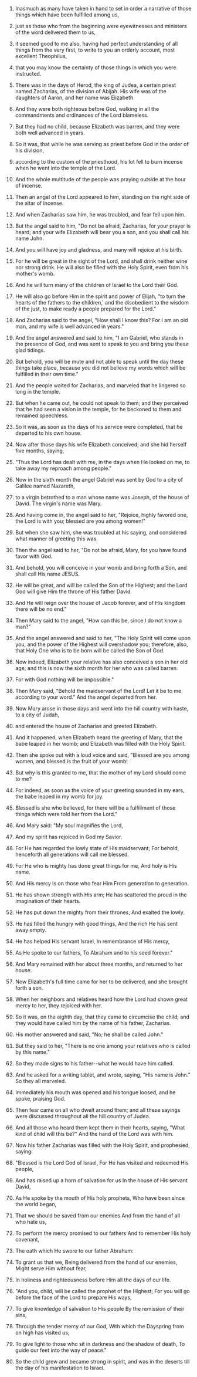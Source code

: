 
1. Inasmuch as many have taken in hand to set in order a narrative of those things which have been fulfilled among us,

2. just as those who from the beginning were eyewitnesses and ministers of the word delivered them to us,

3. it seemed good to me also, having had perfect understanding of all things from the very first, to write to you an orderly account, most excellent Theophilus,

4. that you may know the certainty of those things in which you were instructed.

5. There was in the days of Herod, the king of Judea, a certain priest named Zacharias, of the division of Abijah. His wife was of the daughters of Aaron, and her name was Elizabeth.

6. And they were both righteous before God, walking in all the commandments and ordinances of the Lord blameless.

7. But they had no child, because Elizabeth was barren, and they were both well advanced in years.

8. So it was, that while he was serving as priest before God in the order of his division,

9. according to the custom of the priesthood, his lot fell to burn incense when he went into the temple of the Lord.

10. And the whole multitude of the people was praying outside at the hour of incense.

11. Then an angel of the Lord appeared to him, standing on the right side of the altar of incense.

12. And when Zacharias saw him, he was troubled, and fear fell upon him.

13. But the angel said to him, "Do not be afraid, Zacharias, for your prayer is heard; and your wife Elizabeth will bear you a son, and you shall call his name John.

14. And you will have joy and gladness, and many will rejoice at his birth.

15. For he will be great in the sight of the Lord, and shall drink neither wine nor strong drink. He will also be filled with the Holy Spirit, even from his mother's womb.

16. And he will turn many of the children of Israel to the Lord their God.

17. He will also go before Him in the spirit and power of Elijah, "to turn the hearts of the fathers to the children,' and the disobedient to the wisdom of the just, to make ready a people prepared for the Lord."

18. And Zacharias said to the angel, "How shall I know this? For I am an old man, and my wife is well advanced in years."

19. And the angel answered and said to him, "I am Gabriel, who stands in the presence of God, and was sent to speak to you and bring you these glad tidings.

20. But behold, you will be mute and not able to speak until the day these things take place, because you did not believe my words which will be fulfilled in their own time."

21. And the people waited for Zacharias, and marveled that he lingered so long in the temple.

22. But when he came out, he could not speak to them; and they perceived that he had seen a vision in the temple, for he beckoned to them and remained speechless.

23. So it was, as soon as the days of his service were completed, that he departed to his own house.

24. Now after those days his wife Elizabeth conceived; and she hid herself five months, saying,

25. "Thus the Lord has dealt with me, in the days when He looked on me, to take away my reproach among people."

26. Now in the sixth month the angel Gabriel was sent by God to a city of Galilee named Nazareth,

27. to a virgin betrothed to a man whose name was Joseph, of the house of David. The virgin's name was Mary.

28. And having come in, the angel said to her, "Rejoice, highly favored one, the Lord is with you; blessed are you among women!"

29. But when she saw him, she was troubled at his saying, and considered what manner of greeting this was.

30. Then the angel said to her, "Do not be afraid, Mary, for you have found favor with God.

31. And behold, you will conceive in your womb and bring forth a Son, and shall call His name JESUS.

32. He will be great, and will be called the Son of the Highest; and the Lord God will give Him the throne of His father David.

33. And He will reign over the house of Jacob forever, and of His kingdom there will be no end."

34. Then Mary said to the angel, "How can this be, since I do not know a man?"

35. And the angel answered and said to her, "The Holy Spirit will come upon you, and the power of the Highest will overshadow you; therefore, also, that Holy One who is to be born will be called the Son of God.

36. Now indeed, Elizabeth your relative has also conceived a son in her old age; and this is now the sixth month for her who was called barren.

37. For with God nothing will be impossible."

38. Then Mary said, "Behold the maidservant of the Lord! Let it be to me according to your word." And the angel departed from her.

39. Now Mary arose in those days and went into the hill country with haste, to a city of Judah,

40. and entered the house of Zacharias and greeted Elizabeth.

41. And it happened, when Elizabeth heard the greeting of Mary, that the babe leaped in her womb; and Elizabeth was filled with the Holy Spirit.

42. Then she spoke out with a loud voice and said, "Blessed are you among women, and blessed is the fruit of your womb!

43. But why is this granted to me, that the mother of my Lord should come to me?

44. For indeed, as soon as the voice of your greeting sounded in my ears, the babe leaped in my womb for joy.

45. Blessed is she who believed, for there will be a fulfillment of those things which were told her from the Lord."

46. And Mary said: "My soul magnifies the Lord,

47. And my spirit has rejoiced in God my Savior.

48. For He has regarded the lowly state of His maidservant; For behold, henceforth all generations will call me blessed.

49. For He who is mighty has done great things for me, And holy is His name.

50. And His mercy is on those who fear Him From generation to generation.

51. He has shown strength with His arm; He has scattered the proud in the imagination of their hearts.

52. He has put down the mighty from their thrones, And exalted the lowly.

53. He has filled the hungry with good things, And the rich He has sent away empty.

54. He has helped His servant Israel, In remembrance of His mercy,

55. As He spoke to our fathers, To Abraham and to his seed forever."

56. And Mary remained with her about three months, and returned to her house.

57. Now Elizabeth's full time came for her to be delivered, and she brought forth a son.

58. When her neighbors and relatives heard how the Lord had shown great mercy to her, they rejoiced with her.

59. So it was, on the eighth day, that they came to circumcise the child; and they would have called him by the name of his father, Zacharias.

60. His mother answered and said, "No; he shall be called John."

61. But they said to her, "There is no one among your relatives who is called by this name."

62. So they made signs to his father--what he would have him called.

63. And he asked for a writing tablet, and wrote, saying, "His name is John." So they all marveled.

64. Immediately his mouth was opened and his tongue loosed, and he spoke, praising God.

65. Then fear came on all who dwelt around them; and all these sayings were discussed throughout all the hill country of Judea.

66. And all those who heard them kept them in their hearts, saying, "What kind of child will this be?" And the hand of the Lord was with him.

67. Now his father Zacharias was filled with the Holy Spirit, and prophesied, saying:

68. "Blessed is the Lord God of Israel, For He has visited and redeemed His people,

69. And has raised up a horn of salvation for us In the house of His servant David,

70. As He spoke by the mouth of His holy prophets, Who have been since the world began,

71. That we should be saved from our enemies And from the hand of all who hate us,

72. To perform the mercy promised to our fathers And to remember His holy covenant,

73. The oath which He swore to our father Abraham:

74. To grant us that we, Being delivered from the hand of our enemies, Might serve Him without fear,

75. In holiness and righteousness before Him all the days of our life.

76. "And you, child, will be called the prophet of the Highest; For you will go before the face of the Lord to prepare His ways,

77. To give knowledge of salvation to His people By the remission of their sins,

78. Through the tender mercy of our God, With which the Dayspring from on high has visited us;

79. To give light to those who sit in darkness and the shadow of death, To guide our feet into the way of peace."

80. So the child grew and became strong in spirit, and was in the deserts till the day of his manifestation to Israel.


